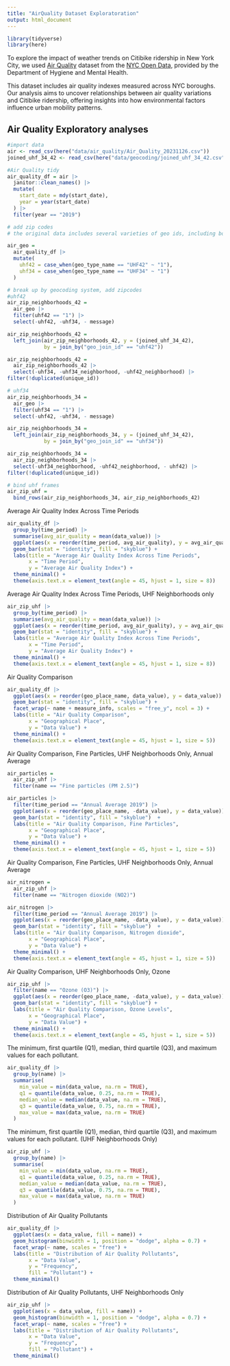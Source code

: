 ```yaml
---
title: "AirQuality Dataset Exploratoration"
output: html_document
---
```

```r
library(tidyverse)
library(here)
```

To explore the impact of weather trends on Citibike ridership in New York City, we used [Air Quality](https://data.cityofnewyork.us/Environment/Air-Quality/c3uy-2p5r) dataset from the [NYC Open Data](https://opendata.cityofnewyork.us/), provided by the Department of Hygiene and Mental Health. 

This dataset includes air quality indexes measured across NYC boroughs. Our analysis aims to uncover relationships between air quality variations and Citibike ridership, offering insights into how environmental factors influence urban mobility patterns.

## Air Quality Exploratory analyses
```r
#import data
air <- read_csv(here("data/air_quality/Air_Quality_20231126.csv")) 
joined_uhf_34_42 <- read_csv(here("data/geocoding/joined_uhf_34_42.csv")) 

#Air Quality tidy
air_quality_df = air |>
  janitor::clean_names() |>
  mutate(
    start_date = mdy(start_date),
    year = year(start_date)
  ) |>
  filter(year == "2019")
```

```r
# add zip codes
# the original data includes several varieties of geo ids, including borough, citywide, uhf42, ,uhf34, and CD (Community Districts). We decided to use uhf42 and uhf34 with zipcodes, so the other geo id varieties will be filtered out. 

air_geo =
  air_quality_df |>
  mutate(
    uhf42 = case_when(geo_type_name == "UHF42" ~ "1"),
    uhf34 = case_when(geo_type_name == "UHF34" ~ "1")
  )

# break up by geocoding system, add zipcodes
#uhf42
air_zip_neighborhoods_42 =
  air_geo |>
  filter(uhf42 == "1") |>
  select(-uhf42, -uhf34, - message)

air_zip_neighborhoods_42 =
  left_join(air_zip_neighborhoods_42, y = (joined_uhf_34_42),
            by = join_by("geo_join_id" == "uhf42")) 

air_zip_neighborhoods_42 =
  air_zip_neighborhoods_42 |>
  select(-uhf34, -uhf34_neighborhood, -uhf42_neighborhood) |>
filter(!duplicated(unique_id))

# uhf34
air_zip_neighborhoods_34 =
  air_geo |>
  filter(uhf34 == "1") |>
  select(-uhf42, -uhf34, - message)

air_zip_neighborhoods_34 =
  left_join(air_zip_neighborhoods_34, y = (joined_uhf_34_42),
            by = join_by("geo_join_id" == "uhf34")) 

air_zip_neighborhoods_34 =
  air_zip_neighborhoods_34 |>
  select(-uhf34_neighborhood, -uhf42_neighborhood, - uhf42) |>
filter(!duplicated(unique_id))

# bind uhf frames
air_zip_uhf = 
  bind_rows(air_zip_neighborhoods_34, air_zip_neighborhoods_42)

```

Average Air Quality Index Across Time Periods
```r
air_quality_df |>
  group_by(time_period) |>
  summarise(avg_air_quality = mean(data_value)) |>
  ggplot(aes(x = reorder(time_period, avg_air_quality), y = avg_air_quality)) +
  geom_bar(stat = "identity", fill = "skyblue") +
  labs(title = "Average Air Quality Index Across Time Periods",
       x = "Time Period",
       y = "Average Air Quality Index") +
  theme_minimal() +
  theme(axis.text.x = element_text(angle = 45, hjust = 1, size = 8))
```

Average Air Quality Index Across Time Periods, UHF Neighborhoods only
```r
air_zip_uhf |>
  group_by(time_period) |>
  summarise(avg_air_quality = mean(data_value)) |>
  ggplot(aes(x = reorder(time_period, avg_air_quality), y = avg_air_quality)) +
  geom_bar(stat = "identity", fill = "skyblue") +
  labs(title = "Average Air Quality Index Across Time Periods",
       x = "Time Period",
       y = "Average Air Quality Index") +
  theme_minimal() +
  theme(axis.text.x = element_text(angle = 45, hjust = 1, size = 8))
```


Air Quality Comparison
```r
air_quality_df |>
  ggplot(aes(x = reorder(geo_place_name, data_value), y = data_value)) +
  geom_bar(stat = "identity", fill = "skyblue") +
  facet_wrap(~ name + measure_info, scales = "free_y", ncol = 3) +
  labs(title = "Air Quality Comparison",
       x = "Geographical Place",
       y = "Data Value") +
  theme_minimal() +
  theme(axis.text.x = element_text(angle = 45, hjust = 1, size = 5))
```

Air Quality Comparison, Fine Particles, UHF Neighborhoods Only, Annual Average
```r
air_particles =
  air_zip_uhf |>
  filter(name == "Fine particles (PM 2.5)")

air_particles |>
  filter(time_period == "Annual Average 2019") |>
  ggplot(aes(x = reorder(geo_place_name, -data_value), y = data_value)) +
  geom_bar(stat = "identity", fill = "skyblue")  +
  labs(title = "Air Quality Comparison, Fine Particles",
       x = "Geographical Place",
       y = "Data Value") +
  theme_minimal() +
  theme(axis.text.x = element_text(angle = 45, hjust = 1, size = 5))
```

Air Quality Comparison, Fine Particles, UHF Neighborhoods Only, Annual Average
```r
air_nitrogen =
  air_zip_uhf |>
  filter(name == "Nitrogen dioxide (NO2)")

air_nitrogen |>
  filter(time_period == "Annual Average 2019") |>
  ggplot(aes(x = reorder(geo_place_name, -data_value), y = data_value)) +
  geom_bar(stat = "identity", fill = "skyblue")  +
  labs(title = "Air Quality Comparison, Nitrogen dioxide",
       x = "Geographical Place",
       y = "Data Value") +
  theme_minimal() +
  theme(axis.text.x = element_text(angle = 45, hjust = 1, size = 5))
```

Air Quality Comparison, UHF Neighborhoods Only, Ozone
```r
air_zip_uhf |>
  filter(name == "Ozone (O3)") |>
  ggplot(aes(x = reorder(geo_place_name, -data_value), y = data_value)) +
  geom_bar(stat = "identity", fill = "skyblue") +
  labs(title = "Air Quality Comparison, Ozone Levels",
       x = "Geographical Place",
       y = "Data Value") +
  theme_minimal() +
  theme(axis.text.x = element_text(angle = 45, hjust = 1, size = 5))
```





The minimum, first quartile (Q1), median, third quartile (Q3), and maximum values for each pollutant.
```r
air_quality_df |>
  group_by(name) |>
  summarise(
    min_value = min(data_value, na.rm = TRUE),
    q1 = quantile(data_value, 0.25, na.rm = TRUE),
    median_value = median(data_value, na.rm = TRUE),
    q3 = quantile(data_value, 0.75, na.rm = TRUE),
    max_value = max(data_value, na.rm = TRUE)
  )
```

The minimum, first quartile (Q1), median, third quartile (Q3), and maximum values for each pollutant. (UHF Neighborhoods Only)
```r
air_zip_uhf |>
  group_by(name) |>
  summarise(
    min_value = min(data_value, na.rm = TRUE),
    q1 = quantile(data_value, 0.25, na.rm = TRUE),
    median_value = median(data_value, na.rm = TRUE),
    q3 = quantile(data_value, 0.75, na.rm = TRUE),
    max_value = max(data_value, na.rm = TRUE)
  )

```

Distribution of Air Quality Pollutants
```r
air_quality_df |>
  ggplot(aes(x = data_value, fill = name)) +
  geom_histogram(binwidth = 1, position = "dodge", alpha = 0.7) +
  facet_wrap(~ name, scales = "free") +
  labs(title = "Distribution of Air Quality Pollutants",
       x = "Data Value",
       y = "Frequency",
       fill = "Pollutant") +
  theme_minimal()
```


Distribution of Air Quality Pollutants, UHF Neighborhoods Only
```r
air_zip_uhf |>
  ggplot(aes(x = data_value, fill = name)) +
  geom_histogram(binwidth = 1, position = "dodge", alpha = 0.7) +
  facet_wrap(~ name, scales = "free") +
  labs(title = "Distribution of Air Quality Pollutants",
       x = "Data Value",
       y = "Frequency",
       fill = "Pollutant") +
  theme_minimal()
```
